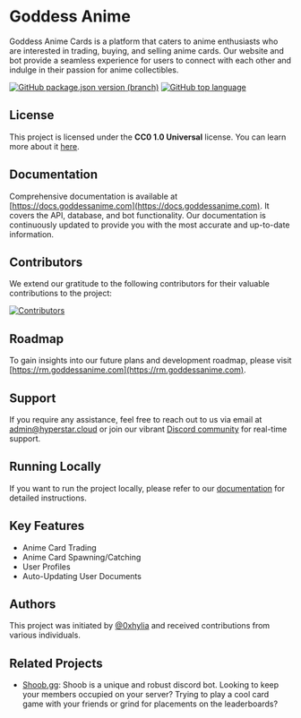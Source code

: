 # Goddess Anime

Goddess Anime Cards is a platform that caters to anime enthusiasts who are interested in trading, buying, and selling anime cards. Our website and bot provide a seamless experience for users to connect with each other and indulge in their passion for anime collectibles.

[![GitHub package.json version (branch)](https://img.shields.io/github/package-json/v/LabsStar/goddess-anime/master?color=light-green&label=Version&logo=canonical&style=for-the-badge)](https://github.com/LabsStar/goddess-anime/releases)
[![GitHub top language](https://img.shields.io/github/languages/top/LabsStar/goddess-anime?style=for-the-badge)](https://github.com/LabsStar/goddess-anime)

## License

This project is licensed under the **CC0 1.0 Universal** license. You can learn more about it [here](https://creativecommons.org/publicdomain/zero/1.0/).

## Documentation

Comprehensive documentation is available at [https://docs.goddessanime.com](https://docs.goddessanime.com). It covers the API, database, and bot functionality. Our documentation is continuously updated to provide you with the most accurate and up-to-date information.

## Contributors

We extend our gratitude to the following contributors for their valuable contributions to the project:

[![Contributors](https://contrib.rocks/image?repo=LabsStar/goddess-anime)](https://github.com/LabsStar/goddess-anime/graphs/contributors)

## Roadmap

To gain insights into our future plans and development roadmap, please visit [https://rm.goddessanime.com](https://rm.goddessanime.com).

## Support

If you require any assistance, feel free to reach out to us via email at [admin@hyperstar.cloud](mailto:admin@hyperstar.cloud) or join our vibrant [Discord community](https://discord.goddessanime.com) for real-time support.

## Running Locally

If you want to run the project locally, please refer to our [documentation](https://docs.goddessanime.com/Self-Hosting/installing-required-dependencies) for detailed instructions.

## Key Features

- Anime Card Trading
- Anime Card Spawning/Catching
- User Profiles
- Auto-Updating User Documents

## Authors

This project was initiated by [@0xhylia](https://www.github.com/0xhylia) and received contributions from various individuals.

## Related Projects

- [Shoob.gg](https://shoob.gg): Shoob is a unique and robust discord bot. Looking to keep your members occupied on your server? Trying to play a cool card game with your friends or grind for placements on the leaderboards?
